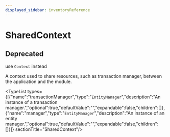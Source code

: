 ```yaml
---
displayed_sidebar: inventoryReference
---
```



# SharedContext

## Deprecated

use `Context` instead

A context used to share resources, such as transaction manager, between the application and the module.

<TypeList types={[{"name":"transactionManager","type":"`EntityManager`","description":"An instance of a transaction manager.","optional":true,"defaultValue":"","expandable":false,"children":[]},{"name":"manager","type":"`EntityManager`","description":"An instance of an entity manager.","optional":true,"defaultValue":"","expandable":false,"children":[]}]}  sectionTitle="SharedContext"/>
